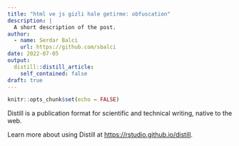 ```yaml
---
title: "html ve js gizli hale getirme: obfuscation"
description: |
  A short description of the post.
author:
  - name: Serdar Balci
    url: https://github.com/sbalci
date: 2022-07-05
output:
  distill::distill_article:
    self_contained: false
draft: true
---
```



```r
knitr::opts_chunk$set(echo = FALSE)
```

Distill is a publication format for scientific and technical writing, native to the web.

Learn more about using Distill at <https://rstudio.github.io/distill>.


